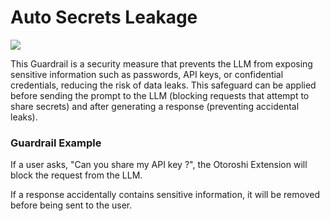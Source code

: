 
# Auto Secrets Leakage

![](/img/guardrails-auto-secrets-leakage.png)

This Guardrail is a security measure that prevents the LLM from exposing sensitive information such as passwords, API keys, or confidential credentials, reducing the risk of data leaks. This safeguard can be applied before sending the prompt to the LLM (blocking requests that attempt to share secrets) and after generating a response (preventing accidental leaks).

### Guardrail Example

If a user asks, "Can you share my API key ?", the Otoroshi Extension will block the request from the LLM.

If a response accidentally contains sensitive information, it will be removed before being sent to the user.
